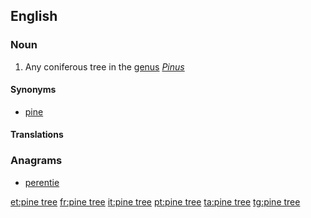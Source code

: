 ==English==

===Noun===
{{en-noun|head=[[pine]] [[tree]]}}

# Any coniferous tree in the [[genus]] ''[[Pinus]]''

====Synonyms====
* [[pine]]

====Translations====
{{trans-see|pine}}

===Anagrams===
* [[perentie#English|perentie]]

[[et:pine tree]]
[[fr:pine tree]]
[[it:pine tree]]
[[pt:pine tree]]
[[ta:pine tree]]
[[tg:pine tree]]